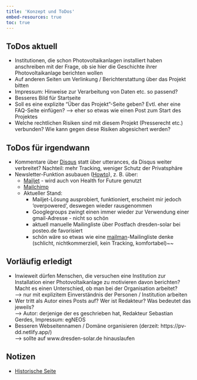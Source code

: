 ```yaml
---
title: 'Konzept und ToDos'
embed-resources: true
toc: true
---
```


## ToDos aktuell
* Institutionen, die schon Photovoltaikanlagen installiert haben anschreiben mit der Frage, ob sie hier die Geschichte ihrer Photovoltaikanlage berichten wollen
* Auf anderen Seiten um Verlinkung / Berichterstattung über das Projekt bitten
* Impressum: Hinweise zur Verarbeitung von Daten etc. so passend?
* Besseres Bild für Startseite
* Soll es eine explizite "Über das Projekt"-Seite geben? Evtl. eher eine FAQ-Seite einfügen? --> eher so etwas wie einen Post zum Start des Projektes
* Welche rechtlichen Risiken sind mit diesem Projekt (Presserecht etc.) verbunden? Wie kann gegen diese Risiken abgesichert werden?


## ToDos für irgendwann
* Kommentare über [Disqus](https://help.disqus.com/en/articles/1717112-universal-embed-code) statt über utterances, da Disqus weiter verbreitet? Nachteil: mehr Tracking, weniger Schutz der Privatsphäre
* Newsletter-Funktion asubauen ([Howto](https://quarto.org/docs/websites/website-blog.html#subscriptions)), z. B. über:
  * [Mailjet](https://www.mailjet.com/pricing/) - wird auch von Health for Future genutzt
  * [Mailchimp](https://mailchimp.com/de/?currency=EUR)
  * Aktueller Stand: 
    * Mailjet-Lösung ausprobiert, funktioniert, erscheint mir jedoch 'overpowered', deswegen wieder rausgenommen
    * Googlegroups zwingt einen immer wieder zur Verwendung einer gmail-Adresse - nicht so schön
    * aktuell manuelle Mailingliste über Postfach dresden-solar bei posteo.de favorisiert
    * schön wäre so etwas wie eine [mailman](http://www.list.org/)-Mailingliste denke (schlicht, nichtkommerziell, kein Tracking, komfortabel)~~


## Vorläufig erledigt
* Inwieweit dürfen Menschen, die versuchen eine Institution zur Installation einer Photovoltaikanlage zu motivieren davon berichten? Macht es einen Unterschied, ob man bei der Organisation arbeitet?  
  --> nur mit explizitem Einverständnis der Personen / Institution arbeiten
* Wer tritt als Autor eines Posts auf? Wer ist Redakteur? Was bedeutet das jeweils?  
--> Autor: derjenige der es geschrieben hat, Redakteur Sebastian Gerdes, Impressum: egNEOS 
* Besseren Webseitennamen / Domäne organisieren (derzeit: https://pv-dd.netlify.app/)  
--> sollte auf www.dresden-solar.de hinauslaufen

## Notizen
* [Historische Seite](http://web.archive.org/web/20170222141836/http://www.buergerkraftwerk.de/index.php?id=76)

